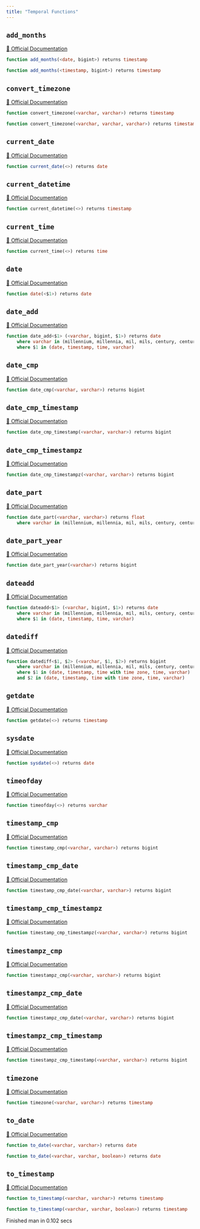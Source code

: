 ```yaml
---
title: "Temporal Functions"
---
```


## `add_months`
[🔗 Official Documentation](#)

```sql
function add_months(<date, bigint>) returns timestamp
```


```sql
function add_months(<timestamp, bigint>) returns timestamp
```


## `convert_timezone`
[🔗 Official Documentation](#)

```sql
function convert_timezone(<varchar, varchar>) returns timestamp
```


```sql
function convert_timezone(<varchar, varchar, varchar>) returns timestamp
```


## `current_date`
[🔗 Official Documentation](#)

```sql
function current_date(<>) returns date
```


## `current_datetime`
[🔗 Official Documentation](#)

```sql
function current_datetime(<>) returns timestamp
```


## `current_time`
[🔗 Official Documentation](#)

```sql
function current_time(<>) returns time
```


## `date`
[🔗 Official Documentation](#)

```sql
function date(<$1>) returns date
```


## `date_add`
[🔗 Official Documentation](#)

```sql
function date_add<$1> (<varchar, bigint, $1>) returns date
	where varchar in (millennium, millennia, mil, mils, century, centuries, c, cent, cents, decade, decades, dec, decs, year, years, y, yr, yrs, quarter, quarters, qtr, qtrs, month, months, mon, mons, week, weeks, w, day, days, d, hour, hours, h, hr, hrs, minute, minutes, m, min, mins, second, seconds, s, sec, secs, millisecond, milliseconds, ms, msec, msecs, msecond, mseconds, millisec, millisecs, millisecon, microsecond, microseconds, microsec, microsecs, microsecond, usecond, useconds, us, usec, usecs)
	where $1 in (date, timestamp, time, varchar)
```


## `date_cmp`
[🔗 Official Documentation](#)

```sql
function date_cmp(<varchar, varchar>) returns bigint
```


## `date_cmp_timestamp`
[🔗 Official Documentation](#)

```sql
function date_cmp_timestamp(<varchar, varchar>) returns bigint
```


## `date_cmp_timestampz`
[🔗 Official Documentation](#)

```sql
function date_cmp_timestampz(<varchar, varchar>) returns bigint
```


## `date_part`
[🔗 Official Documentation](#)

```sql
function date_part(<varchar, varchar>) returns float
	where varchar in (millennium, millennia, mil, mils, century, centuries, c, cent, cents, decade, decades, dec, decs, year, years, y, yr, yrs, quarter, quarters, qtr, qtrs, month, months, mon, mons, week, weeks, w, dayofweek, dow, dw, weekday, dayofyear, doy, dy, yearday, days, days, d, hour, hours, h, hr, hrs, minute, minutes, m, min, mins, second, seconds, s, sec, secs, millisecond, milliseconds, ms, msec, msecs, msecond, mseconds, millisec, millisecs, millisecon, microsecond, microseconds, microsec, microsecs, microsecond, usecond, useconds, us, usec, usecs)
```


## `date_part_year`
[🔗 Official Documentation](#)

```sql
function date_part_year(<varchar>) returns bigint
```


## `dateadd`
[🔗 Official Documentation](#)

```sql
function dateadd<$1> (<varchar, bigint, $1>) returns date
	where varchar in (millennium, millennia, mil, mils, century, centuries, c, cent, cents, decade, decades, dec, decs, year, years, y, yr, yrs, quarter, quarters, qtr, qtrs, month, months, mon, mons, week, weeks, w, day, days, d, hour, hours, h, hr, hrs, minute, minutes, m, min, mins, second, seconds, s, sec, secs, millisecond, milliseconds, ms, msec, msecs, msecond, mseconds, millisec, millisecs, millisecon, microsecond, microseconds, microsec, microsecs, microsecond, usecond, useconds, us, usec, usecs)
	where $1 in (date, timestamp, time, varchar)
```


## `datediff`
[🔗 Official Documentation](#)

```sql
function datediff<$1, $2> (<varchar, $1, $2>) returns bigint
	where varchar in (millennium, millennia, mil, mils, century, centuries, c, cent, cents, decade, decades, dec, decs, year, years, y, yr, yrs, quarter, quarters, qtr, qtrs, month, months, mon, mons, week, weeks, w, day, days, d, hour, hours, h, hr, hrs, minute, minutes, m, min, mins, second, seconds, s, sec, secs, millisecond, milliseconds, ms, msec, msecs, msecond, mseconds, millisec, millisecs, millisecon, microsecond, microseconds, microsec, microsecs, microsecond, usecond, useconds, us, usec, usecs)
	where $1 in (date, timestamp, time with time zone, time, varchar)
	and $2 in (date, timestamp, time with time zone, time, varchar)
```


## `getdate`
[🔗 Official Documentation](#)

```sql
function getdate(<>) returns timestamp
```


## `sysdate`
[🔗 Official Documentation](#)

```sql
function sysdate(<>) returns date
```


## `timeofday`
[🔗 Official Documentation](#)

```sql
function timeofday(<>) returns varchar
```


## `timestamp_cmp`
[🔗 Official Documentation](#)

```sql
function timestamp_cmp(<varchar, varchar>) returns bigint
```


## `timestamp_cmp_date`
[🔗 Official Documentation](#)

```sql
function timestamp_cmp_date(<varchar, varchar>) returns bigint
```


## `timestamp_cmp_timestampz`
[🔗 Official Documentation](#)

```sql
function timestamp_cmp_timestampz(<varchar, varchar>) returns bigint
```


## `timestampz_cmp`
[🔗 Official Documentation](#)

```sql
function timestampz_cmp(<varchar, varchar>) returns bigint
```


## `timestampz_cmp_date`
[🔗 Official Documentation](#)

```sql
function timestampz_cmp_date(<varchar, varchar>) returns bigint
```


## `timestampz_cmp_timestamp`
[🔗 Official Documentation](#)

```sql
function timestampz_cmp_timestamp(<varchar, varchar>) returns bigint
```


## `timezone`
[🔗 Official Documentation](#)

```sql
function timezone(<varchar, varchar>) returns timestamp
```


## `to_date`
[🔗 Official Documentation](#)

```sql
function to_date(<varchar, varchar>) returns date
```


```sql
function to_date(<varchar, varchar, boolean>) returns date
```


## `to_timestamp`
[🔗 Official Documentation](#)

```sql
function to_timestamp(<varchar, varchar>) returns timestamp
```


```sql
function to_timestamp(<varchar, varchar, boolean>) returns timestamp
```


   Finished man in 0.102 secs

